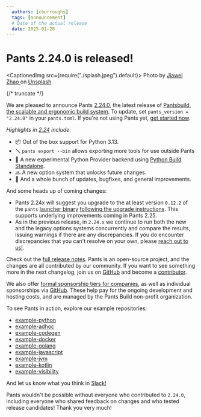 ```yaml
---
  authors: [cburroughs]
  tags: [announcement]
  # Date of the actual release
  date: 2025-01-28
---
```


# Pants 2.24.0 is released!

<CaptionedImg src={require("./splash.jpeg").default}>
  Photo by [Jiawei Zhao ](https://unsplash.com/@jiaweizhao) on
  [Unsplash](https://unsplash.com/photos/tuxedo-cat-in-brown-cardboard-box-W-ypTC6R7_k)
</CaptionedImg>

{/* truncate */}

We are pleased to announce Pants [2.24.0](https://github.com/pantsbuild/pants/blob/2.24.x/docs/notes/2.24.x.md), the latest release of [Pantsbuild, the scalable and ergonomic build system](https://www.pantsbuild.org/). To update, set `pants_version = "2.24.0"` in your `pants.toml`. If you're not using Pants yet, [get started now](https://www.pantsbuild.org/2.24/docs/getting-started).

_Highlights in [2.24](https://github.com/pantsbuild/pants/blob/2.24.x/docs/notes/2.24.x.md) include_:

- 📦 Out of the box support for Python 3.13.
- 🪛 `pants export --bin` allows exporting more tools for use outside Pants
- 🐍 A new experimental Python Provider backend using [Python Build Standalone](https://gregoryszorc.com/docs/python-build-standalone/main/).
- 🔜 A new option system that unlocks future changes.
- 🐞 And a whole bunch of updates, bugfixes, and general improvements.

And some heads up of coming changes:

- Pants 2.24x will suggest you upgrade to the at least version `0.12.2` of the `pants` [launcher binary](https://github.com/pantsbuild/scie-pants/) [following the upgrade instructions](https://www.pantsbuild.org/2.24/docs/getting-started/installing-pants#upgrading-pants). This supports underlying improvements coming in Pants 2.25.
- As in the previous release, in `2.24.x` we continue to run both the new and the legacy options systems concurrently and compare the results, issuing warnings if there are any discrepancies. If you do encounter discrepancies that you can't resolve on your own, please [reach out to us!](https://www.pantsbuild.org/community/getting-help).

Check out the [full release notes](https://github.com/pantsbuild/pants/blob/2.24.x/docs/notes/2.24.x.md). Pants is an open-source project, and the changes are all contributed by our community. If you want to see something more in the next changelog, join us on [GitHub](https://github.com/pantsbuild/pants) and become a [contributor](https://www.pantsbuild.org/stable/docs/contributions).

We also offer [formal sponsorship tiers for companies](https://www.pantsbuild.org/sponsorship), as well as individual sponsorships via [GitHub](https://github.com/sponsors/pantsbuild). These help pay for the ongoing development and hosting costs, and are managed by the Pants Build non-profit organization.

To see Pants in action, explore our example repositories:

- [example-python](https://github.com/pantsbuild/example-python)
- [example-adhoc](https://github.com/pantsbuild/example-adhoc/)
- [example-codegen](https://github.com/pantsbuild/example-codegen)
- [example-docker](https://github.com/pantsbuild/example-docker)
- [example-golang](https://github.com/pantsbuild/example-golang)
- [example-javascript](https://github.com/pantsbuild/example-javascript)
- [example-jvm](https://github.com/pantsbuild/example-jvm)
- [example-kotlin](https://github.com/pantsbuild/example-kotlin)
- [example-visibility](https://github.com/pantsbuild/example-visibility)

And let us know what you think in [Slack!](https://www.pantsbuild.org/community/getting-help)

Pants wouldn't be possible without everyone who contributed to `2.24.0`, including everyone who shared feedback on changes and who tested release candidates! Thank you very much!

